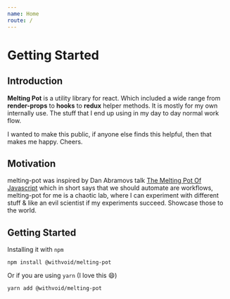 ```yaml
---
name: Home
route: /
---
```


# Getting Started

## Introduction

<strong>Melting Pot</strong> is a utility library for react. Which included a 
wide range from <strong>render-props</strong> to <strong>hooks</strong> to 
<strong>redux</strong> helper methods. It is mostly for my own internally use. 
The stuff that I end up using in my day to day normal work flow.

I wanted to make this public, if anyone else finds this helpful, then that makes
me happy. Cheers.
 

## Motivation

melting-pot was inspired by Dan Abramovs talk [The Melting Pot Of Javascript](https://www.youtube.com/watch?v=G39lKaONAlA)
which in short says that we should automate are workflows, melting-pot for me is 
a chaotic lab, where I can experiment with different stuff & like an evil
scientist if my experiments succeed. Showcase those to the world.

## Getting Started

Installing it with `npm`

```
npm install @withvoid/melting-pot
```

Or if you are using `yarn` (I love this 😄)

```
yarn add @withvoid/melting-pot
```